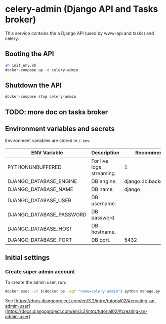# celery-admin (Django API and Tasks broker)

This service contains the a Django API (used by www-api and tasks) and celery.

## Booting the API

```sh
sh init_env.sh
docker-compose up -d celery-admin
```

## Shutdown the API

```sh
docker-compose stop celery-admin
```

## TODO: more doc on tasks broker

## Environment variables and secrets

Environment variables are stored in `/.env`.


| ENV Variable  | Description | Recommended Value |
|---|---|---|
| PYTHONUNBUFFERED | For live logs streaming.  | 1 |
| DJANGO_DATABASE_ENGINE | DB engine. | django.db.backends.postgresql |
| DJANGO_DATABASE_NAME | DB name.  | django |
| DJANGO_DATABASE_USER | DB username. |  |
| DJANGO_DATABASE_PASSWORD | DB password.  |  |
| DJANGO_DATABASE_HOST | DB hostname.  | |
| DJANGO_DATABASE_PORT | DB port.  | 5432 |

## Initial settings

### Create super admin account

To create the admin user, run:

```sh
docker exec -it $(docker ps -aqf "name=celery-admin") python manage.py createsuperuser
```

See [https://docs.djangoproject.com/en/3.2/intro/tutorial02/#creating-an-admin-user](https://docs.djangoproject.com/en/3.2/intro/tutorial02/#creating-an-admin-user).